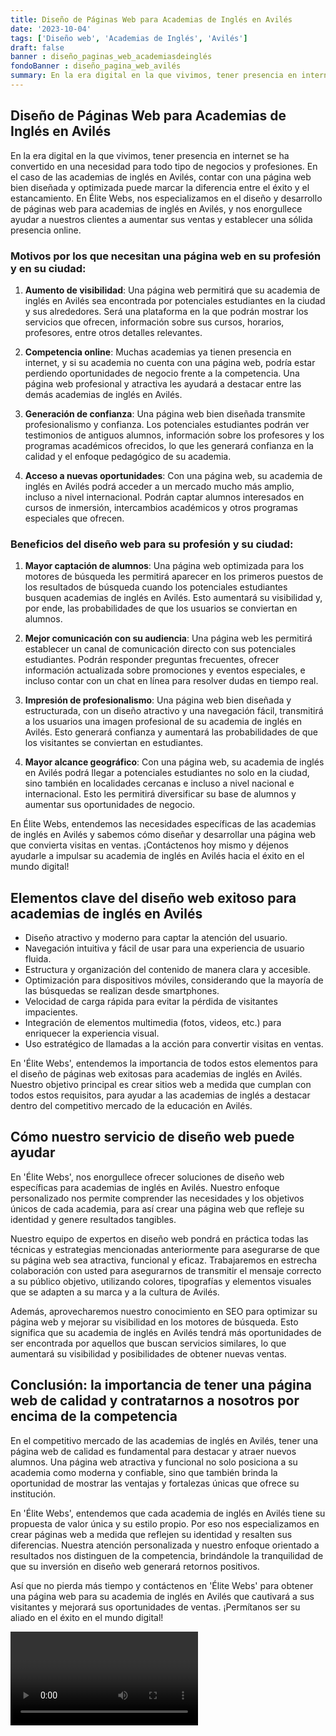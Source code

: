 ```yaml
---
title: Diseño de Páginas Web para Academias de Inglés en Avilés
date: '2023-10-04'
tags: ['Diseño web', 'Academias de Inglés', 'Avilés']
draft: false
banner : diseño_paginas_web_academiasdeinglés
fondoBanner : diseño_pagina_web_avilés
summary: En la era digital en la que vivimos, tener presencia en internet se ha convertido en una necesidad para todo tipo de negocios y profesiones. En el caso de las academias de inglés en Avilés, contar con una página web bien diseñada y optimizada puede marcar la diferencia entre el éxito y el estancamiento. En Élite Webs, nos especializamos en el diseño y desarrollo de páginas web para academias de inglés en Avilés, y nos enorgullece ayudar a nuestros clientes a aumentar sus ventas y establecer una sólida presencia online.
---
```


## Diseño de Páginas Web para Academias de Inglés en Avilés

En la era digital en la que vivimos, tener presencia en internet se ha convertido en una necesidad para todo tipo de negocios y profesiones. En el caso de las academias de inglés en Avilés, contar con una página web bien diseñada y optimizada puede marcar la diferencia entre el éxito y el estancamiento. En Élite Webs, nos especializamos en el diseño y desarrollo de páginas web para academias de inglés en Avilés, y nos enorgullece ayudar a nuestros clientes a aumentar sus ventas y establecer una sólida presencia online.

### Motivos por los que necesitan una página web en su profesión y en su ciudad:

1. **Aumento de visibilidad**: Una página web permitirá que su academia de inglés en Avilés sea encontrada por potenciales estudiantes en la ciudad y sus alrededores. Será una plataforma en la que podrán mostrar los servicios que ofrecen, información sobre sus cursos, horarios, profesores, entre otros detalles relevantes.

2. **Competencia online**: Muchas academias ya tienen presencia en internet, y si su academia no cuenta con una página web, podría estar perdiendo oportunidades de negocio frente a la competencia. Una página web profesional y atractiva les ayudará a destacar entre las demás academias de inglés en Avilés.

3. **Generación de confianza**: Una página web bien diseñada transmite profesionalismo y confianza. Los potenciales estudiantes podrán ver testimonios de antiguos alumnos, información sobre los profesores y los programas académicos ofrecidos, lo que les generará confianza en la calidad y el enfoque pedagógico de su academia.

4. **Acceso a nuevas oportunidades**: Con una página web, su academia de inglés en Avilés podrá acceder a un mercado mucho más amplio, incluso a nivel internacional. Podrán captar alumnos interesados en cursos de inmersión, intercambios académicos y otros programas especiales que ofrecen.

### Beneficios del diseño web para su profesión y su ciudad:

1. **Mayor captación de alumnos**: Una página web optimizada para los motores de búsqueda les permitirá aparecer en los primeros puestos de los resultados de búsqueda cuando los potenciales estudiantes busquen academias de inglés en Avilés. Esto aumentará su visibilidad y, por ende, las probabilidades de que los usuarios se conviertan en alumnos.

2. **Mejor comunicación con su audiencia**: Una página web les permitirá establecer un canal de comunicación directo con sus potenciales estudiantes. Podrán responder preguntas frecuentes, ofrecer información actualizada sobre promociones y eventos especiales, e incluso contar con un chat en línea para resolver dudas en tiempo real.

3. **Impresión de profesionalismo**: Una página web bien diseñada y estructurada, con un diseño atractivo y una navegación fácil, transmitirá a los usuarios una imagen profesional de su academia de inglés en Avilés. Esto generará confianza y aumentará las probabilidades de que los visitantes se conviertan en estudiantes.

4. **Mayor alcance geográfico**: Con una página web, su academia de inglés en Avilés podrá llegar a potenciales estudiantes no solo en la ciudad, sino también en localidades cercanas e incluso a nivel nacional e internacional. Esto les permitirá diversificar su base de alumnos y aumentar sus oportunidades de negocio.

En Élite Webs, entendemos las necesidades específicas de las academias de inglés en Avilés y sabemos cómo diseñar y desarrollar una página web que convierta visitas en ventas. ¡Contáctenos hoy mismo y déjenos ayudarle a impulsar su academia de inglés en Avilés hacia el éxito en el mundo digital!

<GifSeo />

<Cta />

## Elementos clave del diseño web exitoso para academias de inglés en Avilés

- Diseño atractivo y moderno para captar la atención del usuario.
- Navegación intuitiva y fácil de usar para una experiencia de usuario fluida.
- Estructura y organización del contenido de manera clara y accesible.
- Optimización para dispositivos móviles, considerando que la mayoría de las búsquedas se realizan desde smartphones.
- Velocidad de carga rápida para evitar la pérdida de visitantes impacientes.
- Integración de elementos multimedia (fotos, videos, etc.) para enriquecer la experiencia visual.
- Uso estratégico de llamadas a la acción para convertir visitas en ventas.

En 'Élite Webs', entendemos la importancia de todos estos elementos para el diseño de páginas web exitosas para academias de inglés en Avilés. Nuestro objetivo principal es crear sitios web a medida que cumplan con todos estos requisitos, para ayudar a las academias de inglés a destacar dentro del competitivo mercado de la educación en Avilés.

## Cómo nuestro servicio de diseño web puede ayudar

En 'Élite Webs', nos enorgullece ofrecer soluciones de diseño web específicas para academias de inglés en Avilés. Nuestro enfoque personalizado nos permite comprender las necesidades y los objetivos únicos de cada academia, para así crear una página web que refleje su identidad y genere resultados tangibles.

Nuestro equipo de expertos en diseño web pondrá en práctica todas las técnicas y estrategias mencionadas anteriormente para asegurarse de que su página web sea atractiva, funcional y eficaz. Trabajaremos en estrecha colaboración con usted para asegurarnos de transmitir el mensaje correcto a su público objetivo, utilizando colores, tipografías y elementos visuales que se adapten a su marca y a la cultura de Avilés.

Además, aprovecharemos nuestro conocimiento en SEO para optimizar su página web y mejorar su visibilidad en los motores de búsqueda. Esto significa que su academia de inglés en Avilés tendrá más oportunidades de ser encontrada por aquellos que buscan servicios similares, lo que aumentará su visibilidad y posibilidades de obtener nuevas ventas.

## Conclusión: la importancia de tener una página web de calidad y contratarnos a nosotros por encima de la competencia

En el competitivo mercado de las academias de inglés en Avilés, tener una página web de calidad es fundamental para destacar y atraer nuevos alumnos. Una página web atractiva y funcional no solo posiciona a su academia como moderna y confiable, sino que también brinda la oportunidad de mostrar las ventajas y fortalezas únicas que ofrece su institución.

En 'Élite Webs', entendemos que cada academia de inglés en Avilés tiene su propuesta de valor única y su estilo propio. Por eso nos especializamos en crear páginas web a medida que reflejen su identidad y resalten sus diferencias. Nuestra atención personalizada y nuestro enfoque orientado a resultados nos distinguen de la competencia, brindándole la tranquilidad de que su inversión en diseño web generará retornos positivos.

Así que no pierda más tiempo y contáctenos en 'Élite Webs' para obtener una página web para su academia de inglés en Avilés que cautivará a sus visitantes y mejorará sus oportunidades de ventas. ¡Permítanos ser su aliado en el éxito en el mundo digital!

<Video />

<CtaBot job='Academias de Inglés' city='Avilés'/>

<Gmaps query='Avilés+españa+maps' />